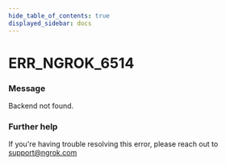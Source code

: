 ```yaml
---
hide_table_of_contents: true
displayed_sidebar: docs
---
```



# ERR_NGROK_6514

### Message

Backend not found.

<ErrorDetails error="err_ngrok_6514" />

### Further help

If you're having trouble resolving this error, please reach out to [support@ngrok.com](mailto:support@ngrok.com?subject=Help%20with%20ERR_NGROK_6514)

